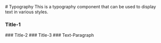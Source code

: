 
<Meta of={Story}/>
# Typography
This is a typography component that can be used to display text in various styles.

### Title-1
<Canvas of={Story.TextHeadingH1} layout="centered" />
### Title-2
<Canvas of={Story.TextHeadingH2} />
### Title-3
<Canvas of={Story.TextHeadingH3} />
### Text-Paragraph
<Canvas of={Story.TextParagraph} />

<Primary />
<Controls />